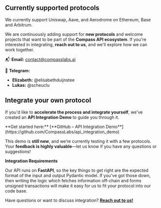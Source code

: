 ## Currently supported protocols

We currently support Uniswap, Aave, and Aerodrome on Ethereum, Base and Arbitrum.

We are continuously adding support for **new protocols** and welcome projects that want to be part of the **Compass API ecosystem**. If you're interested in integrating, **reach out to us**, and we'll explore how we can work together.

📬 **Email:** contact@compasslabs.ai

💬 **Telegram:**

- **Elizabeth:** @elisabethduijnstee
- **Lukas:** @scheuclu

## Integrate your own protocol

If you'd like to **accelerate the process and integrate yourself**, we've created an **API Integration Demo** to guide you through it.

<Tip>
  **Get started here:** [**GitHub – API Integration
  Demo**](https://github.com/CompassLabs/api_integration_demo)
</Tip>

This demo is **still new**, and we’re currently testing it with a few protocols. Your **feedback is highly valuable**—let us know if you have any questions or suggestions!

**Integration Requirements**

Our API runs on **FastAPI**, so the key things to get right are the expected format of the input and output Pydantic model. If you've got those down, then writing the logic which fetches information off-chain and forms unsigned transactions will make it easy for us to fit your protocol into our code base.

Have questions or want to discuss integration? [**Reach out to us!**](mailto:contact@compasslabs.ai)

